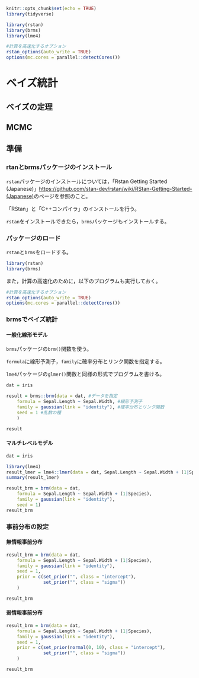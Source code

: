 
```r
knitr::opts_chunk$set(echo = TRUE)
library(tidyverse)

library(rstan)
library(brms)
library(lme4)

#計算を高速化するオプション
rstan_options(auto_write = TRUE)
options(mc.cores = parallel::detectCores())

```


# ベイズ統計

## ベイズの定理

## MCMC



## 準備

### rtanとbrmsパッケージのインストール

`rstan`パッケージのインストールについては，「Rstan Getting Started (Japanese)」[https://github.com/stan-dev/rstan/wiki/RStan-Getting-Started-(Japanese)](https://github.com/stan-dev/rstan/wiki/RStan-Getting-Started-(Japanese))のページを参照のこと。  
  
「RStan」と「C++コンパイラ」のインストールを行う。  
  
`rstan`をインストールできたら，`brms`パッケージもインストールする。

### パッケージのロード

`rstan`と`brms`をロードする。

```r
library(rstan)
library(brms)
```

また，計算の高速化のために，以下のプログラムも実行しておく。

```r
#計算を高速化するオプション
rstan_options(auto_write = TRUE)
options(mc.cores = parallel::detectCores())
```


### brmsでベイズ統計

#### 一般化線形モデル
`brms`パッケージの`brm()`関数を使う。

`formula`に線形予測子，`family`に確率分布とリンク関数を指定する。

`lme4`パッケージの`glmer()`関数と同様の形式でプログラムを書ける。


```r

dat = iris

result = brms::brm(data = dat, #データを指定
    formula = Sepal.Length ~ Sepal.Width, #線形予測子
    family = gaussian(link = "identity"), #確率分布とリンク関数
    seed = 1 #乱数の種
    )

result

```



#### マルチレベルモデル

```r

dat = iris

library(lme4)
result_lmer = lme4::lmer(data = dat, Sepal.Length ~ Sepal.Width + (1|Species))
summary(result_lmer)

result_brm = brm(data = dat,
    formula = Sepal.Length ~ Sepal.Width + (1|Species),
    family = gaussian(link = "identity"),
    seed = 1)
result_brm

```

### 事前分布の設定

#### 無情報事前分布

```r


result_brm = brm(data = dat,
    formula = Sepal.Length ~ Sepal.Width + (1|Species),
    family = gaussian(link = "identity"),
    seed = 1,
    prior = c(set_prior("", class = "intercept"),
              set_prior("", class = "sigma"))
    )

result_brm

```


#### 弱情報事前分布

```r


result_brm = brm(data = dat,
    formula = Sepal.Length ~ Sepal.Width + (1|Species),
    family = gaussian(link = "identity"),
    seed = 1,
    prior = c(set_prior(normal(0, 10), class = "intercept"),
              set_prior("", class = "sigma"))
    )

result_brm

```


